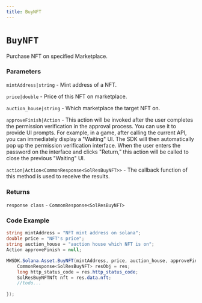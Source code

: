 ```yaml
---
title: BuyNFT
---
```


# `BuyNFT`

Purchase NFT on specified Marketplace.
### Parameters
`mintAddress|string` - Mint address of a NFT.

`price|double` - Price of this NFT on marketplace.

`auction_house|string` - Which marketplace the target NFT on.

`approveFinish|Action` - This action will be invoked after the user completes the permission verification in the approval process. You can use it to provide UI prompts. For example, in a game, after calling the current API, you can immediately display a "Waiting" UI. The SDK will then automatically pop up the permission verification interface. When the user enters the password on the interface and clicks "Return," this action will be called to close the previous "Waiting" UI.

`action|Action<CommonResponse<SolResBuyNFT>>` - The callback function of this method is used to receive the results.

### Returns
`response class` - `CommonResponse<SolResBuyNFT>`

### Code Example
```csharp
string mintAddress = "NFT mint address on solana";
double price = "NFT's price";
string auction_house = "auction house which NFT is on";
Action approveFinish = null;

MWSDK.Solana.Asset.BuyNFT(mintAddress, price, auction_house, approveFinish, (res) => {
    CommonResponse<SolResBuyNFT> resObj = res;
    long http_status_code = res.http_status_code;
    SolResBuyNFTNft nft = res.data.nft;
    //todo...
    
});
```
